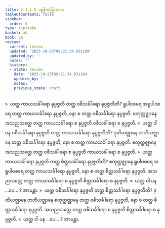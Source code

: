 ```yaml
---
title: 2.1.1.5 ပစ္စနီကဩကာသ
tableOfContents: false
sidebar:
  order: 5
type: tipitaka
basket: ab
book: y6
review:
  current: review
  updated: '2025-10-23T09:21:34.931109'
  updated_by: ''
  notes: ''
  history:
  - state: review
    date: '2025-10-23T09:21:34.931109'
    updated_by: ''
    notes: ''
    previous_state: draft
---
```



<ReviewStatus review={frontmatter.review} showDetails={true} />

<HypothesisAnnotation frontmatter={frontmatter} />

<DynamicBreadcrumb />

<Division number="26" book="y6" e="ch" v="34" p="8">

<Paragraph number="157" book="y6">
»  ယတ္ထ ကာယသင်္ခါရော နုပ္ပဇ္ဇတိ တတ္ထ ဝစီသင်္ခါရော နုပ္ပဇ္ဇတီတိ?
</Paragraph>

<Paragraph number="158" book="y6">
ရူပါဝစရေ အရူပါဝစရေ တတ္ထ ကာယသင်္ခါရော နုပ္ပဇ္ဇတိ, နော စ တတ္ထ ဝစီသင်္ခါရော နုပ္ပဇ္ဇတိ. စတုတ္ထဇ္ဈာနေ အသညသတ္တေ တတ္ထ ကာယသင်္ခါရော စ နုပ္ပဇ္ဇတိ ဝစီသင်္ခါရော စ နုပ္ပဇ္ဇတိ.
</Paragraph>

<Paragraph number="159" book="y6">
«  ယတ္ထ ဝါ ပန ဝစီသင်္ခါရော နုပ္ပဇ္ဇတိ တတ္ထ ကာယသင်္ခါရော နုပ္ပဇ္ဇတီတိ?
</Paragraph>

<Paragraph number="160" book="y6">
ဒုတိယဇ္ဈာနေ တတိယဇ္ဈာနေ တတ္ထ ဝစီသင်္ခါရော နုပ္ပဇ္ဇတိ, နော စ တတ္ထ ကာယသင်္ခါရော နုပ္ပဇ္ဇတိ. စတုတ္ထဇ္ဈာနေ အသညသတ္တေ တတ္ထ ဝစီသင်္ခါရော စ နုပ္ပဇ္ဇတိ ကာယသင်္ခါရော စ နုပ္ပဇ္ဇတိ.
</Paragraph>

<Paragraph number="161" book="y6">
»  ယတ္ထ ကာယသင်္ခါရော နုပ္ပဇ္ဇတိ တတ္ထ စိတ္တသင်္ခါရော နုပ္ပဇ္ဇတီတိ?
</Paragraph>

<Paragraph number="162" book="y6">
စတုတ္ထဇ္ဈာနေ ရူပါဝစရေ အရူပါဝစရေ တတ္ထ ကာယသင်္ခါရော နုပ္ပဇ္ဇတိ, နော စ တတ္ထ စိတ္တသင်္ခါရော နုပ္ပဇ္ဇတိ. အသညသတ္တေ တတ္ထ ကာယသင်္ခါရော စ နုပ္ပဇ္ဇတိ စိတ္တသင်္ခါရော စ နုပ္ပဇ္ဇတိ.
</Paragraph>

<Paragraph number="163" book="y6">
«  ယတ္ထ ဝါ ပန …ပေ… ? အာမန္တာ.
</Paragraph>

</Division>
<Division number="27" book="y6" e="ch" v="34" p="9">

<Paragraph number="164" book="y6">
»  ယတ္ထ ဝစီသင်္ခါရော နုပ္ပဇ္ဇတိ တတ္ထ စိတ္တသင်္ခါရော နုပ္ပဇ္ဇတီတိ?
</Paragraph>

<Paragraph number="165" book="y6">
ဒုတိယဇ္ဈာနေ တတိယဇ္ဈာနေ စတုတ္ထဇ္ဈာနေ တတ္ထ ဝစီသင်္ခါရော နုပ္ပဇ္ဇတိ, နော စ တတ္ထ စိတ္တသင်္ခါရော နုပ္ပဇ္ဇတိ. အသညသတ္တေ တတ္ထ ဝစီသင်္ခါရော စ နုပ္ပဇ္ဇတိ စိတ္တသင်္ခါရော စ နုပ္ပဇ္ဇတိ.
</Paragraph>

<Paragraph number="166" book="y6">
«  ယတ္ထ ဝါ ပန …ပေ… ? အာမန္တာ.
</Paragraph>
</Division>